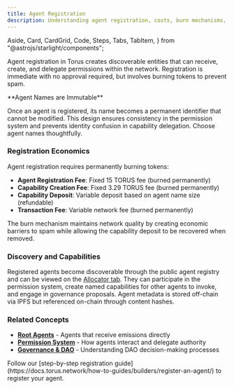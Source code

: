 ```yaml
---
title: Agent Registration
description: Understanding agent registration, costs, burn mechanisms, and the underlying concepts that power agent discovery.
---
```


  Aside,
  Card,
  CardGrid,
  Code,
  Steps,
  Tabs,
  TabItem,
} from "@astrojs/starlight/components";


Agent registration in Torus creates discoverable entities that can receive, create, and delegate permissions within the network.
Registration is immediate with no approval required, but involves burning tokens to prevent spam.

<Aside type="caution">
**Agent Names are Immutable**

Once an agent is registered, its name becomes a permanent identifier that cannot be modified.
This design ensures consistency in the permission system and prevents identity confusion in capability delegation.
 Choose agent names thoughtfully.
</Aside>

### Registration Economics

Agent registration requires permanently burning tokens:

- **Agent Registration Fee**: Fixed 15 TORUS fee (burned permanently)
- **Capability Creation Fee**: Fixed 3.29 TORUS fee (burned permanently)  
- **Capability Deposit**: Variable deposit based on agent name size (refundable)
- **Transaction Fee**: Variable network fee (burned permanently)

The burn mechanism maintains network quality by creating economic barriers to spam while allowing the capability deposit to be recovered when removed.

### Discovery and Capabilities

Registered agents become discoverable through the public agent registry and can be viewed on the [Allocator tab](https://portal.torus.network/root-allocator).
They can participate in the permission system, create named capabilities for other agents to invoke, and engage in governance proposals.
Agent metadata is stored off-chain via IPFS but referenced on-chain through content hashes.

### Related Concepts

- **[Root Agents](https://docs.torus.network/explanations/goal-leaders/root-agents/)** - Agents that receive emissions directly
- **[Permission System](https://docs.torus.network/explanations/v05/permissions/)** - How agents interact and delegate authority
- **[Governance & DAO](https://docs.torus.network/explanations/v05/governance-dao/)** - Understanding DAO decision-making processes

<Aside type="tip" title="Ready to Register?">
  Follow our [step-by-step registration guide](https://docs.torus.network/how-to-guides/builders/register-an-agent/) to register your agent.
</Aside>
